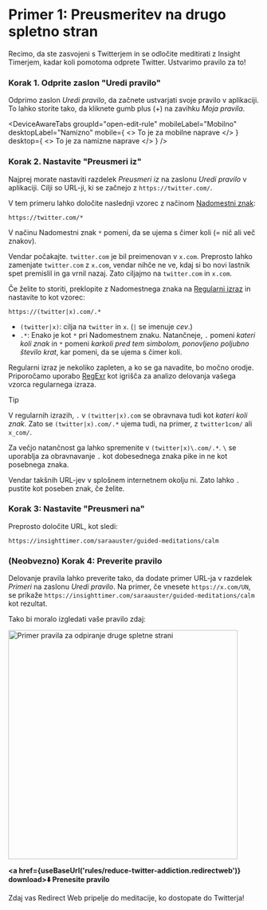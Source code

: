 
# Primer 1: Preusmeritev na drugo spletno stran

Recimo, da ste zasvojeni s Twitterjem in se odločite meditirati z Insight Timerjem, kadar koli pomotoma odprete Twitter. Ustvarimo pravilo za to!

### Korak 1. Odprite zaslon "Uredi pravilo"

Odprimo zaslon *Uredi pravilo*, da začnete ustvarjati svoje pravilo v aplikaciji. To lahko storite tako, da kliknete gumb plus (+) na zavihku *Moja pravila*.

<DeviceAwareTabs
  groupId="open-edit-rule"
  mobileLabel="Mobilno"
  desktopLabel="Namizno"
  mobile={
    <>
      To je za mobilne naprave
    </>
  }
  desktop={
    <>
      To je za namizne naprave
    </>
  }
/>

### Korak 2. Nastavite "Preusmeri iz"

Najprej morate nastaviti razdelek *Preusmeri iz* na zaslonu *Uredi pravilo* v aplikaciji. Cilji so URL-ji, ki se začnejo z `https://twitter.com/`.

V tem primeru lahko določite naslednji vzorec z načinom [Nadomestni znak](rule-settings#url-pattern-wildcard):

```
https://twitter.com/*
```

V načinu Nadomestni znak `*` pomeni, da se ujema s čimer koli (= nič ali več znakov).

Vendar počakajte. `twitter.com` je bil preimenovan v `x.com`. Preprosto lahko zamenjate `twitter.com` z `x.com`, vendar nihče ne ve, kdaj si bo novi lastnik spet premislil in ga vrnil nazaj. Zato ciljajmo na `twitter.com` in `x.com`.

Če želite to storiti, preklopite z Nadomestnega znaka na [Regularni izraz](rule-settings#url-pattern-regular-expression) in nastavite to kot vzorec:

```
https://(twitter|x).com/.*
```

* `(twitter|x)`: cilja na `twitter` in `x`. (`|` se imenuje *cev*.)
* `.*`: Enako je kot `*` pri Nadomestnem znaku. Natančneje, `.` pomeni *kateri koli znak* in `*` pomeni *karkoli pred tem simbolom, ponovljeno poljubno število krat*, kar pomeni, da se ujema s čimer koli.

Regularni izraz je nekoliko zapleten, a ko se ga navadite, bo močno orodje. Priporočamo uporabo [RegExr](https://regexr.com) kot igrišča za analizo delovanja vašega vzorca regularnega izraza.

> [!TIP]
> V regularnih izrazih, `.` v `(twitter|x).com` se obravnava tudi kot *kateri koli znak*. Zato se `(twitter|x).com/.*` ujema tudi, na primer, z `twitter1com/` ali `x_com/`.
> 
> Za večjo natančnost ga lahko spremenite v `(twitter|x)\.com/.*`. `\` se uporablja za obravnavanje `.` kot dobesednega znaka pike in ne kot posebnega znaka.
> 
> Vendar takšnih URL-jev v splošnem internetnem okolju ni. Zato lahko `.` pustite kot poseben znak, če želite.

### Korak 3: Nastavite "Preusmeri na"

Preprosto določite URL, kot sledi:

```
https://insighttimer.com/saraauster/guided-meditations/calm
```

### (Neobvezno) Korak 4: Preverite pravilo

Delovanje pravila lahko preverite tako, da dodate primer URL-ja v razdelek *Primeri* na zaslonu *Uredi pravilo*. Na primer, če vnesete `https://x.com/UN`, se prikaže `https://insighttimer.com/saraauster/guided-meditations/calm` kot rezultat.

Tako bi moralo izgledati vaše pravilo zdaj:

<Image src={RuleCreationOpenAnotherWebsiteRulePreview} alt="Primer pravila za odpiranje druge spletne strani" height="460" hasRoundedCorners hasShadow />

**<a href={useBaseUrl('rules/reduce-twitter-addiction.redirectweb')} download>⬇️ Prenesite pravilo</a>**

Zdaj vas Redirect Web pripelje do meditacije, ko dostopate do Twitterja!
